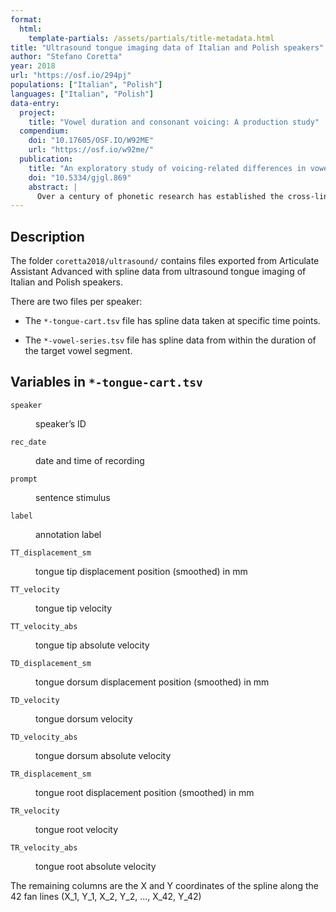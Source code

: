 ```yaml
---
format: 
  html:
    template-partials: /assets/partials/title-metadata.html
title: "Ultrasound tongue imaging data of Italian and Polish speakers"
author: "Stefano Coretta"
year: 2018
url: "https://osf.io/294pj"
populations: ["Italian", "Polish"]
languages: ["Italian", "Polish"]
data-entry:
  project:
    title: "Vowel duration and consonant voicing: A production study"
  compendium:
    doi: "10.17605/OSF.IO/W92ME"
    url: "https://osf.io/w92me/"
  publication:
    title: "An exploratory study of voicing-related differences in vowel duration as compensatory temporal adjustment in Italian and Polish"
    doi: "10.5334/gjgl.869"
    abstract: |
      Over a century of phonetic research has established the cross-linguistic existence of the so called “voicing effect”, by which vowels tend to be shorter when followed by voiceless stops and longer when the following stop is voiced. However, no agreement is found among scholars regarding the source of this effect, and several causal accounts have been advanced. A notable one is the compensatory temporal adjustment account, according to which the duration of the vowel is inversely correlated with the stop closure duration (voiceless stops having longer closure durations than voiced stops). The compensatory account has been criticised due to lack of empirical support and its vagueness regarding the temporal interval within which compensation is implemented. The results from an exploratory study of Italian and Polish suggest that the duration of the interval between two consecutive stop releases in CVCV words in these languages is not affected by the voicing of the second stop. The durational difference of the first vowel and the stop closure would then follow from differences in timing of the VC boundary within this interval. While other aspects, like production mechanisms related to laryngeal features effects and perceptual biases cannot be ruled out, the data discussed here are compatible with a production account based on compensatory mechanisms.
---
```


## Description

The folder `coretta2018/ultrasound/` contains files exported from Articulate Assistant Advanced with spline data from ultrasound tongue imaging of Italian and Polish speakers.

There are two files per speaker:

-   The `*-tongue-cart.tsv` file has spline data taken at specific time points.

-   The `*-vowel-series.tsv` file has spline data from within the duration of the target vowel segment.

## Variables in `*-tongue-cart.tsv`

`speaker`

:   speaker's ID

`rec_date`

:   date and time of recording

`prompt`

:   sentence stimulus

`label`

:   annotation label

`TT_displacement_sm`

:   tongue tip displacement position (smoothed) in mm

`TT_velocity`

:   tongue tip velocity

`TT_velocity_abs`

:   tongue tip absolute velocity

`TD_displacement_sm`

:   tongue dorsum displacement position (smoothed) in mm

`TD_velocity`

:   tongue dorsum velocity

`TD_velocity_abs`

:   tongue dorsum absolute velocity

`TR_displacement_sm`

:   tongue root displacement position (smoothed) in mm

`TR_velocity`

:   tongue root velocity

`TR_velocity_abs`

:   tongue root absolute velocity

The remaining columns are the X and Y coordinates of the spline along the 42 fan lines (X_1, Y_1, X_2, Y_2, ..., X_42, Y_42)
